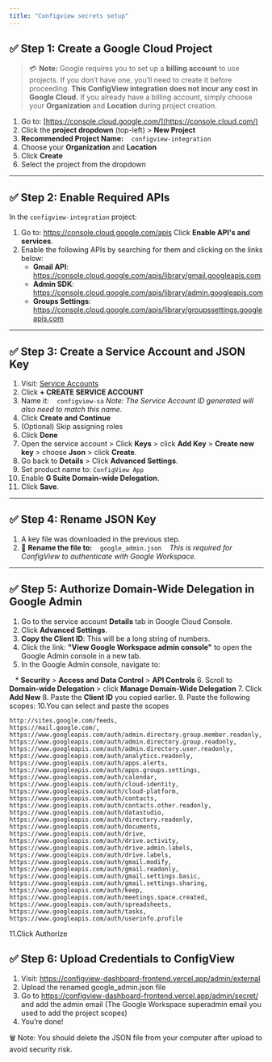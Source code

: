 ```yaml
---
title: "Configview secrets setup"
---
```


## ✅ Step 1: Create a Google Cloud Project

> 💳 **Note:** Google requires you to set up a **billing account** to use projects.
> If you don’t have one, you’ll need to create it before proceeding.
> **This ConfigView integration does not incur any cost in Google Cloud.**
> If you already have a billing account, simply choose your **Organization** and **Location** during project creation.

1. Go to: [https://console.cloud.google.com/](https://console.cloud.com/)
2. Click the **project dropdown** (top-left) \> **New Project**
3. **Recommended Project Name:**
      `configview-integration`
4. Choose your **Organization** and **Location**
5. Click **Create**
6. Select the project from the dropdown

---

## ✅ Step 2: Enable Required APIs

In the `configview-integration` project:

1. Go to: https://console.cloud.google.com/apis
   Click **Enable API's and services**.
2. Enable the following APIs by searching for them and clicking on the links below:
   - **Gmail API**: https://console.cloud.google.com/apis/library/gmail.googleapis.com
   - **Admin SDK**: https://console.cloud.google.com/apis/library/admin.googleapis.com
   - **Groups Settings**: https://console.cloud.google.com/apis/library/groupssettings.googleapis.com

---

## ✅ Step 3: Create a Service Account and JSON Key

 1. Visit: [Service Accounts](https://console.cloud.google.com/iam-admin/serviceaccounts)
 2. Click **\+ CREATE SERVICE ACCOUNT**
 3. Name it:
       `configview-sa`
    _Note: The Service Account ID generated will also need to match this name._
 4. Click **Create and Continue**
 5. (Optional) Skip assigning roles
 6. Click **Done**
 7. Open the service account \> Click **Keys** \> click **Add Key** \> **Create new key** \> choose **Json** \> click **Create**.
 8. Go back to **Details** \> Click **Advanced Settings**.
 9. Set product name to: `ConfigView App`
10. Enable **G Suite Domain-wide Delegation**.
11. Click **Save**.

---

## ✅ Step 4: Rename JSON Key

1. A key file was downloaded in the previous step.
2. 🔁 **Rename the file to:**
      `google_admin.json`
      _This is required for ConfigView to authenticate with Google Workspace._

---

## ✅ Step 5: Authorize Domain-Wide Delegation in Google Admin

1. Go to the service account **Details** tab in Google Cloud Console.
2. Click **Advanced Settings**.
3. **Copy the Client ID**: This will be a long string of numbers.
4. Click the link: **"View Google Workspace admin console"** to open the Google Admin console in a new tab.
5. In the Google Admin console, navigate to:

   \* **Security** \> **Access and Data Control** \> **API Controls**
6. Scroll to **Domain-wide Delegation** \> click **Manage Domain-Wide Delegation**
7. Click **Add New**
8. Paste the **Client ID** you copied earlier.
9. Paste the following scopes:
10.You can select and paste the scopes

```text
http://sites.google.com/feeds,
https://mail.google.com/,
https://www.googleapis.com/auth/admin.directory.group.member.readonly,
https://www.googleapis.com/auth/admin.directory.group.readonly,
https://www.googleapis.com/auth/admin.directory.user.readonly,
https://www.googleapis.com/auth/analytics.readonly,
https://www.googleapis.com/auth/apps.alerts,
https://www.googleapis.com/auth/apps.groups.settings,
https://www.googleapis.com/auth/calendar,
https://www.googleapis.com/auth/cloud-identity,
https://www.googleapis.com/auth/cloud-platform,
https://www.googleapis.com/auth/contacts,
https://www.googleapis.com/auth/contacts.other.readonly,
https://www.googleapis.com/auth/datastudio,
https://www.googleapis.com/auth/directory.readonly,
https://www.googleapis.com/auth/documents,
https://www.googleapis.com/auth/drive,
https://www.googleapis.com/auth/drive.activity,
https://www.googleapis.com/auth/drive.admin.labels,
https://www.googleapis.com/auth/drive.labels,
https://www.googleapis.com/auth/gmail.modify,
https://www.googleapis.com/auth/gmail.readonly,
https://www.googleapis.com/auth/gmail.settings.basic,
https://www.googleapis.com/auth/gmail.settings.sharing,
https://www.googleapis.com/auth/keep,
https://www.googleapis.com/auth/meetings.space.created,
https://www.googleapis.com/auth/spreadsheets,
https://www.googleapis.com/auth/tasks,
https://www.googleapis.com/auth/userinfo.profile
```

11.Click Authorize

## ✅ Step 6: Upload Credentials to ConfigView

1. Visit: https://configview-dashboard-frontend.vercel.app/admin/external
2. Upload the renamed google_admin.json file
3. Go to https://configview-dashboard-frontend.vercel.app/admin/secret/
   and add the admin email (The Google Workspace superadmin email you used to add the project scopes)
4. You’re done\!

🗑️ Note: You should delete the JSON file from your computer after upload to avoid security risk.